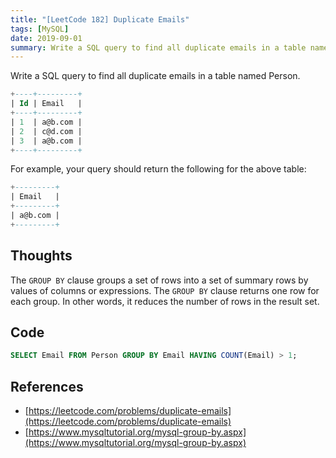```yaml
---
title: "[LeetCode 182] Duplicate Emails"
tags: [MySQL]
date: 2019-09-01
summary: Write a SQL query to find all duplicate emails in a table named Person.
---
```


Write a SQL query to find all duplicate emails in a table named Person.

```SQL
+----+---------+
| Id | Email   |
+----+---------+
| 1  | a@b.com |
| 2  | c@d.com |
| 3  | a@b.com |
+----+---------+
```

For example, your query should return the following for the above table:

```SQL
+---------+
| Email   |
+---------+
| a@b.com |
+---------+
```

## Thoughts

The `GROUP BY` clause groups a set of rows into a set of summary rows by values of columns
or expressions. The `GROUP BY` clause returns one row for each group. In other words, it
reduces the number of rows in the result set.

## Code

```SQL
SELECT Email FROM Person GROUP BY Email HAVING COUNT(Email) > 1;
```

## References

- [https://leetcode.com/problems/duplicate-emails](https://leetcode.com/problems/duplicate-emails)
- [https://www.mysqltutorial.org/mysql-group-by.aspx](https://www.mysqltutorial.org/mysql-group-by.aspx)
